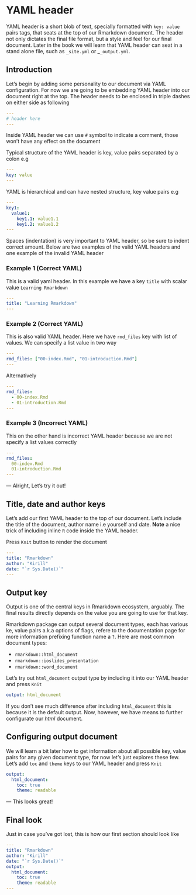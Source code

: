 # YAML header

YAML header is a short blob of text, specially formatted with `key: value` pairs tags, that seats at the top of our Rmarkdown document. The header not only dictates the final file format, but a style and feel for our final document. Later in the book we will learn that YAML header can seat in a stand alone file, such as `_site.yml` or _`_output.yml`.

## Introduction

Let's begin by adding some personality to our document via YAML configuration. For now we are going to be embedding YAML header into our document right at the top. The header needs to be enclosed in triple dashes on either side as following

```yaml
---
# header here
---
```

Inside YAML header we can use `#` symbol to indicate a comment, those won't have any effect on the document

Typical structure of the YAML header is key, value pairs separated by a colon e.g 

```yaml
---
key: value
---
```

YAML is hierarchical and can have nested structure, key value pairs e.g

```yaml
---
key1:
  value1:
    key1.1: value1.1
    key1.2: value1.2
---
```

Spaces (indentation) is very important to YAML header, so be sure to indent correct amount. Below are two examples of the valid YAML headers and one example of the invalid YAML header

### Example 1 (Correct YAML)

This is a valid yaml header. In this example we have a key `title` with scalar value `Learning Rmarkdown`

```yaml
---
title: "Learning Rmarkdown"
---
```

### Example 2 (Correct YAML)

This is also valid YAML header. Here we have `rmd_files` key with list of values. We can specify a list value in two way

```yaml
---
rmd_files: ["00-index.Rmd", "01-introduction.Rmd"]
---
```

Alternatively

```yaml
---
rmd_files:
  - 00-index.Rmd
  - 01-introduction.Rmd
---
```


### Example 3 (Incorrect YAML)

This on the other hand is incorrect YAML header because we are not specify a list values correctly

```yaml
---
rmd_files:
  00-index.Rmd
  01-introduction.Rmd
---
```

--- Alright, Let's try it out!

## Title, date and author keys

Let's add our first YAML header to the top of our document. Let's include the title of the document, author name i.e yourself and date. **Note** a nice trick of including inline `R` code inside the YAML header.

Press `Knit` button to render the document

```yaml
---
title: "Rmarkdown"
author: "Kirill"
date: "`r Sys.Date()`"
---
````

## Output key

Output is one of the central keys in Rmarkdown ecosystem, arguably. The final results directly depends on the value you are going to use for that key.

Rmarkdown package can output several document types, each has various ke, value pairs a.k.a options of flags, refere to the documentation page for more information prefixing function name a `?`. Here are most common document types:

- `rmarkdown::html_document`
- `rmarkdown::ioslides_presentation`
- `rmarkdown::word_document`

Let's try out `html_document` output type by including it into our YAML header and press `Knit`

```yaml
output: html_document
```

If you don't see much difference after including `html_document` this is because it is the default output. Now, however, we have means to further configurate our _html_ document.

## Configuring output document

We will learn a bit later how to get information about all possible key, value pairs for any given document type, for now let's just explores these few. Let's add `toc` and `theme` keys to our YAML header and press `Knit`

```yaml
output:
  html_document:
    toc: true
    theme: readable
```

--- This looks great!

## Final look

Just in case you've got lost, this is how our first section should look like

```yaml
---
title: "Rmarkdown"
author: "Kirill"
date: "`r Sys.Date()`"
output:
  html_document:
    toc: true
    theme: readable
---
```
